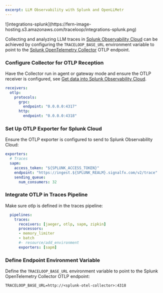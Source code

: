 ```yaml
---
excerpt: LLM Observability with Splunk and OpenLLMetr
---
```


<Frame>
![integrations-splunk](https://fern-image-hosting.s3.amazonaws.com/traceloop/integrations-splunk.png)
</Frame>

Collecting and analyzing LLM traces in [Splunk Observability Cloud](https://www.splunk.com/en_us/products/observability.html) can be achieved by configuring the `TRACELOOP_BASE_URL` environment variable to point to the [Splunk OpenTelemetry Collector](https://github.com/signalfx/splunk-otel-collector/releases) OTLP endpoint.

<Steps>

### Configure Collector for OTLP Reception

Have the Collector run in agent or gateway mode and ensure the OTLP receiver is configured, see [Get data into Splunk Observability Cloud](https://docs.splunk.com/observability/en/gdi/get-data-in/get-data-in.html).

```yaml
receivers:
  otlp:
    protocols:
      grpc:
        endpoint: "0.0.0.0:4317"
      http:
        endpoint: "0.0.0.0:4318"
```

### Set Up OTLP Exporter for Splunk Cloud

Ensure the OTLP exporter is configured to send to Splunk Observability Cloud:

```yaml
exporters:
  # Traces
  sapm:
    access_token: "${SPLUNK_ACCESS_TOKEN}"
    endpoint: "https://ingest.${SPLUNK_REALM}.signalfx.com/v2/trace"
    sending_queue:
      num_consumers: 32
```

### Integrate OTLP in Traces Pipeline

Make sure otlp is defined in the traces pipeline:

```yaml
  pipelines:
    traces:
      receivers: [jaeger, otlp, sapm, zipkin]
      processors:
      - memory_limiter
      - batch
      #- resource/add_environment
      exporters: [sapm]
```

### Define Endpoint Environment Variable

Define the `TRACELOOP_BASE_URL` environment variable to point to the Splunk OpenTelemetry Collector OTLP endpoint:

```
TRACELOOP_BASE_URL=http://<splunk-otel-collector>:4318
```
</Steps>






